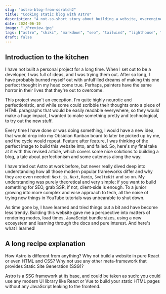 ---
slug: "astro-blog-from-scratch2"
title: "Cooking static blog with Astro"
description: "A not-so-short story about building a website, overengineering and perfectionism."
date: 2024-06-10
image: "./Preview.jpg"
tags: ["astro", "shiki", "markdown", "seo", "tailwind", "lighthouse", "mdx"]
draft: false
---


## Introduction to the kitchen

I have not built a personal project for a long time. When I set out to be a developer, I was full of ideas, and I was trying them out. After so long, I have probably burned myself out with unfulfilled dreams of making this one perfect thought in my head come true. Perhaps, painters have the same horror in their lives that they're out to overcome. 

This project wasn't an exception. I'm quite highly neurotic and perfectionistic, and while some could scribble their thoughts onto a piece of HTML paragraphs that would be easily readable everywhere, so they would make a huge impact, I wanted to make something pretty and technological, to try out the new stuff.

Every time I have done or was doing something, I would have a new idea,
that would drop into my Obsidian Kanban board to later be picked up by me, and the cycle would repeat. Feature after feature, I was thinking of the perfect image to build this website into,
and failed. So, here's my final take at it with this revised article, which covers some nice solutions to building a blog, a tale about perfectionism and some cuteness along the way.

I have tried out Astro at work before, but never really dived deep into understanding how all those
modern popular frameworks differ and why they are even needed: `Next.js`, `Nuxt`, `Remix`, `SvelteKit` and so on. My understanding was purely theoretical and very simple: if you want to build something for SEO, grab SSR, if not, client-side is enough. To a junior growing into more complex and wise approach to tech, all the noise of trying new things in YouTube tutorials was unbearable to shut down. 

As time gone by, I have learned and tried things out a bit and have become less trendy. Building this website gave me a perspective into matters of rendering modes, load times, JavaScript bundle sizes, using a new ecosystem and learning through the docs and pure interest. And here's what I learned!

## A long recipe explanation

How Astro is different from anything? Why not build a website in pure React or even HTML and CSS? Why not use any other meta-framework that provides Static Site Generation (SSG)? 

Astro is a SSG framework at its base, and could be taken as such: you could use any modern UI library like React or Vue to build your static HTML pages without any JavaScript leaking to the frontend. 


